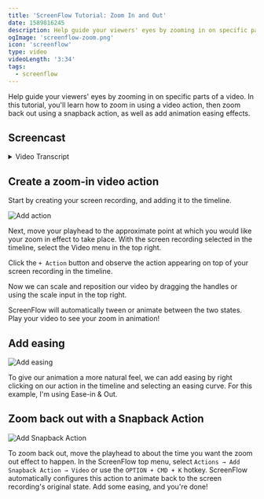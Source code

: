 ```yaml
---
title: 'ScreenFlow Tutorial: Zoom In and Out'
date: 1589816245
description: Help guide your viewers' eyes by zooming in on specific parts of a video.
ogImage: 'screenflow-zoom.png'
icon: 'screenflow'
type: video
videoLength: '3:34'
tags:
  - screenflow
---
```



Help guide your viewers' eyes by zooming in on specific parts of a video. In this tutorial, you'll learn how to zoom in using a video action, then zoom back out using a snapback action, as well as add animation easing effects.

## Screencast

<EggheadVideo
  src='https://egghead.io/lessons/egghead-zoom-in-and-out-with-screenflow/embed'
  title='Zoom with Screenflow'
/>

<details>
  <summary>Video Transcript</summary>

  **[0:01](https://youtu.be/azolc30C28w?t=1)**: In this tutorial we're going to look at zooming in to a specific part of the screen using ScreenFlow.

  **[0:06](https://youtu.be/azolc30C28w?t=6)**: I've recorded some demo footage here. Example footage that we'll use to demonstrate the zoom in effect. So I'm going to play it real quick.

  **[0:16](https://youtu.be/azolc30C28w?t=16)**: I've got VS Code open and my mouse goes over to the extensions tab and clicks it. So what we're going to do here is zoom in on the left hand menu as the mouse gets closer to the icon we want to hit.

  **[0:31](https://youtu.be/azolc30C28w?t=31)**: I'm going to move the scrubber to around the point where I want to start this animation. Next, I'm going to select the video tab in the top right and make sure that our screen recording is selected.

  **[0:46](https://youtu.be/azolc30C28w?t=46)**: Now that it's selected we have a bunch of options lighting up here, one of those is the action button. So we're going to click this, and you'll notice we get a litte yellow piece on our screen recording. So what I'm going to do is move this to the start of our playhead, so this is where our animation is going to start.

  **[1:08](https://youtu.be/azolc30C28w?t=68)**: And then I'm going to move our playhead to the end of this animation and now I'm going to scale the video by dragging the handles, or by dragging the scale slider in the right. So I want the left hand side to get bigger and zoomed in so I'm going to tweak this just a bit. And now screenflow does some automatic tweening between these two states. So you'll notice as I drag the playhead over the video, the animation is nice and smooth for us.

  **[1:41](https://youtu.be/azolc30C28w?t=102)**: So let's play that from the beginning and see how we like it. Not too bad, I think it would look better with some easing. So I'm going to right click and we have an option here. Right clicking on this action comes up with the curve type. You'll see that the default is linear. I'm going to click ease in and ease out, but feel free to choose one that you like. So let's try that again. It feels like a much more natural movement.

  **[2:13](https://youtu.be/azolc30C28w?t=133)**: So now that we've got the zoom in effect we want to zoom back out. To do that, I'm going to drag the playhead around here. This is where we want the zoom out effect to happen. To do this, I could create a new action and drag the handles back to our original zoom percentage. However, ScreenFlow offers a handy function for this.

  **[2:40](https://youtu.be/azolc30C28w?t=160)**: So you'll notice I'm bringing up my menu in the top here and we're going to insert a snapback action. Oops, we need to make sure our screen recoding is selected when we do that so, select that, then Add Snapback Action → Video or `OPTION + COMMAND + K` as our hotkey.

  **[3:04](https://youtu.be/azolc30C28w?t=184)**: So what this does is it automatically snaps back our video to the original state or the default state. So you can see here as we're scrubbing over it our video zooms back to our original state. Now again, we want some easing here to make it feel like a more natural movement. So I'm going to right click and add some easing. Now let's take a look. It zooms in nicely, and zooms right back out.
</details>


## Create a zoom-in video action

Start by creating your screen recording, and adding it to the timeline.

![Add action](/add-action.png)

Next, move your playhead to the approximate point at which you would like your zoom in effect to take place. With the screen recording selected in the timeline, select the Video menu in the top right.

Click the `+ Action` button and observe the action appearing on top of your screen recording in the timeline.

Now we can scale and reposition our video by dragging the handles or using the scale input in the top right.

ScreenFlow will automatically tween or animate between the two states. Play your video to see your zoom in animation!

## Add easing

![Add easing](/easing.png)

To give our animation a more natural feel, we can add easing by right clicking on our action in the timeline and selecting an easing curve. For this example, I'm using Ease-in & Out.

## Zoom back out with a Snapback Action

![Add Snapback Action](/add-snapback-action.png)

To zoom back out, move the playhead to about the time you want the zoom out effect to happen. In the ScreenFlow top menu, select `Actions → Add Snapback Action → Video` or use the `OPTION + CMD + K` hotkey. ScreenFlow automatically configures this action to animate back to the screen recording's original state. Add some easing, and you're done!
